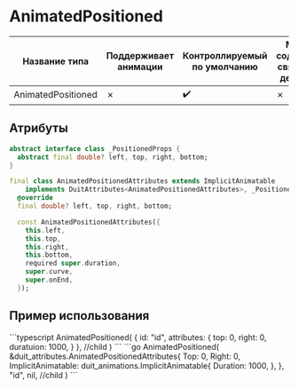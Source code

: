 
# AnimatedPositioned

| Название типа| Поддерживает анимации | Контроллируемый по умолчанию | Может содержать связанное действие | Ссылка |
| - | - | - | - | - |
| AnimatedPositioned | &cross; | :heavy_check_mark: | &cross; | [link](https://api.flutter.dev/flutter/widgets/AnimatedPositioned-class.html) |

## Атрибуты

```dart
abstract interface class _PositionedProps {
  abstract final double? left, top, right, bottom;
}

final class AnimatedPositionedAttributes extends ImplicitAnimatable
    implements DuitAttributes<AnimatedPositionedAttributes>, _PositionedProps {
  @override
  final double? left, top, right, bottom;

  const AnimatedPositionedAttributes({
    this.left,
    this.top,
    this.right,
    this.bottom,
    required super.duration,
    super.curve,
    super.onEnd,
  });
```

## Пример использования

<Tabs groupId="lang">
  <TabItem value="ts" label="TypeScript" default>
    ```typescript
    AnimatedPositioned(
        {
            id: "id",
            attributes: {
                top: 0,
                right: 0,
                duratuion: 1000,
            }
        },
        //child
    )
    ```
  </TabItem>
  <TabItem value="go" label="Go">
    ```go
	AnimatedPositioned(
		&duit_attributes.AnimatedPositionedAttributes{
			Top: 0,
			Right: 0,
			ImplicitAnimatable: duit_animations.ImplicitAnimatable{
				Duration: 1000,
			},
		},
		"id",
		nil, //child
	)
    ```
  </TabItem>
</Tabs>

